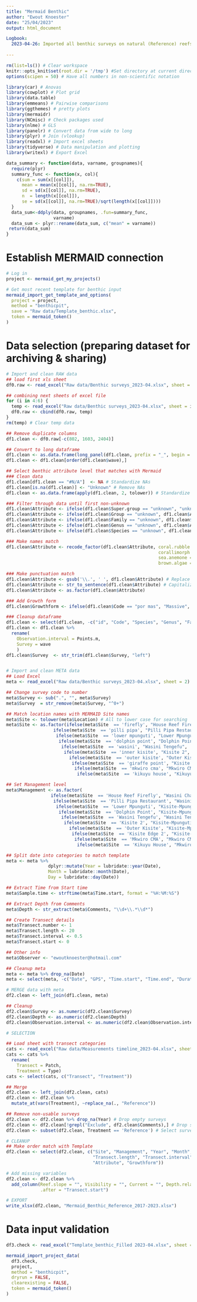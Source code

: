 ```yaml
---
title: "Mermaid Benthic"
author: "Ewout Knoester"
date: "25/04/2023"
output: html_document

Logbook:
  2023-04-26: Imported all benthic surveys on natural (Reference) reefs from 2017 up to 2023-04 into Mermaid. This excludes all surveys that were done on Control patches (or were Excluded as Reference transect due to low hard substrate) and also excludes all surveys done on restored reef patches. In total, 170 surveys were imported.
  
---
```


```r

rm(list=ls()) # Clear workspace
knitr::opts_knit$set(root.dir = '/tmp') #Set directory at current directory for all subsequent chunks
options(scipen = 50) # Have all numbers in non-scientific notation

library(car) # Anovas
library(cowplot) # Plot grid
library(data.table)
library(emmeans) # Pairwise comparisons
library(ggthemes) # pretty plots
library(mermaidr)
library(NCmisc) # Check packages used
library(nlme) # GLS
library(panelr) # Convert data from wide to long
library(plyr) # Join (vlookup)
library(readxl) # Import excel sheets
library(tidyverse) # Data manipulation and plotting
library(writexl) # Export Excel

data_summary <- function(data, varname, groupnames){
  require(plyr)
  summary_func <- function(x, col){
    c(sum = sum(x[[col]]),
      mean = mean(x[[col]], na.rm=TRUE),
      sd = sd(x[[col]], na.rm=TRUE),
      n  = length(x[[col]]),
      se = sd(x[[col]], na.rm=TRUE)/sqrt(length(x[[col]])))
  }
  data_sum<-ddply(data, groupnames, .fun=summary_func,
                  varname)
  data_sum <- plyr::rename(data_sum, c("mean" = varname))
 return(data_sum)
}

```

# Establish MERMAID connection
```r

# Log in
project <- mermaid_get_my_projects()

# Get most recent template for benthic input
mermaid_import_get_template_and_options(
  project = project,
  method = "benthicpit",
  save = "Raw data/Template_benthic.xlsx",
  token = mermaid_token()
)

```


# Data selection (preparing dataset for archiving & sharing)
```r

# Import and clean RAW data
## load first xls sheet
df0.raw <- read_excel("Raw data/Benthic surveys_2023-04.xlsx", sheet = 3, skip = 1)

## combining next sheets of excel file
for (i in 4:6) {
  temp <- read_excel("Raw data/Benthic surveys_2023-04.xlsx", sheet = i, skip = 1)
  df0.raw <- cbind(df0.raw, temp)
}
rm(temp) # Clear temp data

## Remove duplicate columns
df1.clean <- df0.raw[-c(802, 1603, 2404)]

## Convert to long dataframe
df1.clean <- as.data.frame(long_panel(df1.clean, prefix = "_", begin = 1, end = 400, label_location = "end"))
df1.clean <- df1.clean[order(df1.clean$wave),]

## Select benthic attribute level that matches with Mermaid
### Clean data
df1.clean[df1.clean == "#N/A"]  <- NA # Standardize NAs
df1.clean[is.na(df1.clean)] <- "Unknown" # Remove NAs
df1.clean <- as.data.frame(apply(df1.clean, 2, tolower)) # Standardize cases

### Filter through data until first non-unknown
df1.clean$Attribute <- ifelse(df1.clean$Super.group == "unknown", "unknown", df1.clean$Super.group)
df1.clean$Attribute <- ifelse(df1.clean$Group == "unknown", df1.clean$Attribute, df1.clean$Group)
df1.clean$Attribute <- ifelse(df1.clean$Family == "unknown", df1.clean$Attribute, df1.clean$Family)
df1.clean$Attribute <- ifelse(df1.clean$Genus == "unknown", df1.clean$Attribute, df1.clean$Genus)
df1.clean$Attribute <- ifelse(df1.clean$Species == "unknown", df1.clean$Attribute, df1.clean$Species)

### Make names match
df1.clean$Attribute <- recode_factor(df1.clean$Attribute, coral.rubble = "Rubble", 
                                                          corallimorph = "Corallimorpharia",
                                                          sea.anemone = "Anemone",
                                                          brown.algae = "Phaeophyceae")

### Make punctuation match
df1.clean$Attribute <- gsub('\\.', ' ', df1.clean$Attribute) # Replace points with spaces
df1.clean$Attribute <- str_to_sentence(df1.clean$Attribute) # Capitalize
df1.clean$Attribute <- as.factor(df1.clean$Attribute)

### Add Growth form
df1.clean$Growthform <- ifelse(df1.clean$Code == "por mas", "Massive", "")

### Cleanup dataframe
df1.clean <- select(df1.clean, -c("id", "Code", "Species", "Genus", "Family", "Group", "Super.group", "State", "Comments"))
df1.clean <- df1.clean %>% 
  rename(
    Observation.interval = Points.m,
    Survey = wave
    )
df1.clean$Survey  <- str_trim(df1.clean$Survey, "left")


# Import and clean META data
## Load Excel
meta <- read_excel("Raw data/Benthic surveys_2023-04.xlsx", sheet = 2)

## Change survey code to number
meta$Survey <- sub(".", "", meta$Survey)
meta$Survey  = str_remove(meta$Survey, "^0+")

## Match location names with MERMAID Site names
meta$Site <- tolower(meta$Location) # All to lower case for searching
meta$Site <- as.factor(ifelse(meta$Site  == 'firefly', "House Reef Firefly",
                  ifelse(meta$Site  == 'pilli pipa', "Pilli Pipa Restaurant", 
                   ifelse(meta$Site  == 'lower mpunguti', "Lower Mpunguti", 
                    ifelse(meta$Site  == 'dolphin point', "Dolphin Point", 
                     ifelse(meta$Site  == 'wasini', "Wasini Tengefu", 
                      ifelse(meta$Site  == 'inner kisite', "Kisite 2",      
                        ifelse(meta$Site  == 'outer kisite', "Outer Kisite",
                         ifelse(meta$Site  == 'giraffe point', "Kisite Edge 2", 
                          ifelse(meta$Site  == 'mkwiro cma', "Mkwiro CMA",
                           ifelse(meta$Site  == 'kikuyu house', "Kikuyu House", "Unknown site")))))))))))

## Set Management level
meta$Management <- as.factor(
                 ifelse(meta$Site  == 'House Reef Firefly', "Wasini Channel",
                  ifelse(meta$Site  == 'Pilli Pipa Restaurant', "Wasini Channel", 
                   ifelse(meta$Site  == 'Lower Mpunguti', "Kisite-Mpunguti Marine Reserve", 
                    ifelse(meta$Site  == 'Dolphin Point', "Kisite-Mpunguti Marine Reserve", 
                     ifelse(meta$Site  == 'Wasini Tengefu', "Wasini Tengefu", 
                      ifelse(meta$Site  == 'Kisite 2', "Kisite-Mpunguti Marine National Park",      
                        ifelse(meta$Site  == 'Outer Kisite', "Kisite-Mpunguti Marine National Park",
                         ifelse(meta$Site  == 'Kisite Edge 2', "Kisite-Mpunguti Marine National Park", 
                          ifelse(meta$Site  == 'Mkwiro CMA', "Mkwiro CMA",
                           ifelse(meta$Site  == 'Kikuyu House', "Mkwiro tengefu", "Unknown Management")))))))))))

## Split date into categories to match template
meta <- meta %>%
                dplyr::mutate(Year = lubridate::year(Date), 
                Month = lubridate::month(Date), 
                Day = lubridate::day(Date))

## Extract Time from Start time
meta$Sample.time <- strftime(meta$Time.start, format = "%H:%M:%S")

## Extract Depth from Comments
meta$Depth <- str_extract(meta$Comments, "\\d+\\.*\\d*")

## Create Transect details
meta$Transect.number <- 1
meta$Transect.length <- 20
meta$Transect.interval <- 0.5
meta$Transect.start <- 0

## Other info
meta$Observer <- "ewoutknoester@hotmail.com"

## Cleanup meta
meta <- meta %>% drop_na(Date)
meta <- select(meta, -c("Date", "GPS", "Time.start", "Time.end", "Duration.min", "Survey.type", "Location"))

# MERGE data with meta
df2.clean <- left_join(df1.clean, meta)

## Cleanup
df2.clean$Survey <- as.numeric(df2.clean$Survey)
df2.clean$Depth <- as.numeric(df2.clean$Depth)
df2.clean$Observation.interval <- as.numeric(df2.clean$Observation.interval)

# SELECTION

## Load sheet with transect categories
cats <- read_excel("Raw data/Measurements timeline_2023-04.xlsx", sheet = 2)
cats <- cats %>% 
  rename(
    Transect = Patch,
    Treatment = Type)
cats <- select(cats, c("Transect", "Treatment"))

## Merge
df2.clean <- left_join(df2.clean, cats)
df2.clean <- df2.clean %>%
  mutate_at(vars(Treatment), ~replace_na(., "Reference"))

## Remove non-usable surveys
df2.clean <- df2.clean %>% drop_na(Year) # Drop empty surveys
df2.clean <- df2.clean[!grepl("Exclude", df2.clean$Comments),] # Drop surveys that weren't performed properly
df2.clean <- subset(df2.clean, Treatment == 'Reference') # Select surveys on natural, hard substrate reefs only

# CLEANUP
## Make order match with Template
df2.clean <- select(df2.clean, c("Site", "Management", "Year", "Month", "Day", "Sample.time", "Depth", "Survey", "Transect",
                                 "Transect.length", "Transect.interval", "Transect.start", "Observer", "Observation.interval",
                                 "Attribute", "Growthform"))

# Add missing variables
df2.clean <- df2.clean %>%
  add_column(Reef.slope = "", Visibility = "", Current = "", Depth.relative = "", Tide = "", Notes = "",
             .after = "Transect.start") 

# EXPORT
write_xlsx(df2.clean, "Mermaid_Benthic_Reference_2017-2023.xlsx")

```
# Data input validation
```r

df3.check <- read_excel("Template_benthic_Filled 2023-04.xlsx", sheet = 1)

mermaid_import_project_data(
  df3.check,
  project,
  method = "benthicpit",
  dryrun = FALSE,
  clearexisting = FALSE,
  token = mermaid_token()
)

```

